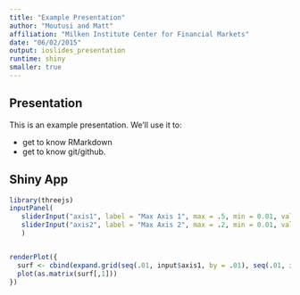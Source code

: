 ```yaml
---
title: "Example Presentation"
author: "Moutusi and Matt"
affiliation: "Milken Institute Center for Financial Markets"
date: "06/02/2015"
output: ioslides_presentation
runtime: shiny
smaller: true
---
```


## Presentation

This is an example presentation.  We'll use it to:

- get to know RMarkdown
- get to know git/github.

## Shiny App

```r
library(threejs)
inputPanel(    
   sliderInput("axis1", label = "Max Axis 1", max = .5, min = 0.01, value = .20, step = .01),
   sliderInput("axis2", label = "Max Axis 2", max = .2, min = 0.01, value = .05, step = .01)
   )


renderPlot({
  surf <- cbind(expand.grid(seq(.01, input$axis1, by = .01), seq(.01, input$axis2, by = .01)), 1)
  plot(as.matrix(surf[,1]))
})
```
